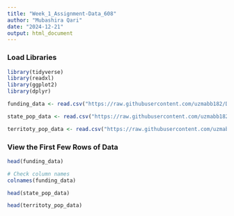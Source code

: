 ```yaml
---
title: "Week_1_Assignment-Data_608"
author: "Mubashira Qari"
date: "2024-12-21"
output: html_document
---
```


### Load Libraries

```r
library(tidyverse)
library(readxl)
library(ggplot2)
library(dplyr)
```


```r
funding_data <- read.csv("https://raw.githubusercontent.com/uzmabb182/Data_608/refs/heads/main/Week%201/IIJA%20FUNDING%20AS%20OF%20MARCH%202023.csv")

state_pop_data <- read.csv("https://raw.githubusercontent.com/uzmabb182/Data_608/refs/heads/main/Week%201/state-population.csv")

territoty_pop_data <- read.csv("https://raw.githubusercontent.com/uzmabb182/Data_608/refs/heads/main/Week%201/state-population-territory.csv")
```


### View the First Few Rows of Data
```r

head(funding_data)
```

```r
# Check column names
colnames(funding_data)
```
```r
head(state_pop_data)
```


```r
head(territoty_pop_data)
```



